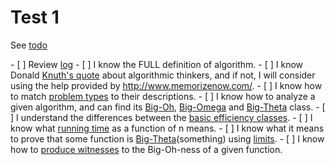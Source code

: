 = Test 1 =

See [[index|todo]]

- [ ] Review [[log]]
- [ ] I know the FULL definition of algorithm.
- [ ] I know Donald [[Knuths quote|Knuth's quote]] about algorithmic thinkers, and if not, I will consider using the help provided by http://www.memorizenow.com/.
- [ ] I know how to match [[problem types]] to their descriptions.
- [ ] I know how to analyze a given algorithm, and can find its [[Big-Oh]], [[Big-Omega]] and [[Big-Theta]] class.
- [ ] I understand the differences between the [[basic efficiency classes]].
- [ ] I know what [[running time]] as a function of n means.
- [ ] I know what it means to prove that some function is [[Big-Theta]](something) using [[limits]].
- [ ] I know how to [[produce witnesses]] to the Big-Oh-ness of a given function.

